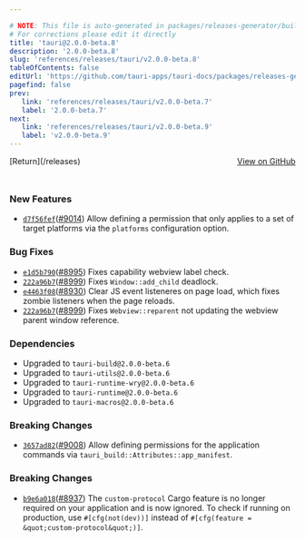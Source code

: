 ```yaml
---

# NOTE: This file is auto-generated in packages/releases-generator/build.ts
# For corrections please edit it directly
title: 'tauri@2.0.0-beta.8'
description: '2.0.0-beta.8'
slug: 'references/releases/tauri/v2.0.0-beta.8'
tableOfContents: false
editUrl: 'https://github.com/tauri-apps/tauri-docs/packages/releases-generator/build.ts'
pagefind: false
prev:
   link: 'references/releases/tauri/v2.0.0-beta.7'
   label: '2.0.0-beta.7'
next:
   link: 'references/releases/tauri/v2.0.0-beta.9'
   label: 'v2.0.0-beta.9'
---
```


			

<ReleaseSidebar slug="references/releases/tauri"  packageName="tauri" />

<div style="margin-bottom:3rem; display: flex; justify-content: space-between; align-items: center"><span>[Return](/releases)</span><span><a href="https://github.com/tauri-apps/tauri/releases/tag/tauri-v2.0.0-beta.8">View on GitHub</a></span></div>

### New Features

- [`d7f56fef`](https://www.github.com/tauri-apps/tauri/commit/d7f56fef85cac3af4e2dbac1eac40e5567b1f160)([#9014](https://www.github.com/tauri-apps/tauri/pull/9014)) Allow defining a permission that only applies to a set of target platforms via the `platforms` configuration option.

### Bug Fixes

- [`e1d5b790`](https://www.github.com/tauri-apps/tauri/commit/e1d5b7906369a40df19e8ee86c56f90a27d6357c)([#8995](https://www.github.com/tauri-apps/tauri/pull/8995)) Fixes capability webview label check.
- [`222a96b7`](https://www.github.com/tauri-apps/tauri/commit/222a96b74b145fb48d3f0c109897962d56fae57a)([#8999](https://www.github.com/tauri-apps/tauri/pull/8999)) Fixes `Window::add_child` deadlock.
- [`e4463f08`](https://www.github.com/tauri-apps/tauri/commit/e4463f08145c044bd37dc1c6f5f39e6a572ace3e)([#8930](https://www.github.com/tauri-apps/tauri/pull/8930)) Clear JS event listeneres on page load, which fixes zombie listeners when the page reloads.
- [`222a96b7`](https://www.github.com/tauri-apps/tauri/commit/222a96b74b145fb48d3f0c109897962d56fae57a)([#8999](https://www.github.com/tauri-apps/tauri/pull/8999)) Fixes `Webview::reparent` not updating the webview parent window reference.

### Dependencies

- Upgraded to `tauri-build@2.0.0-beta.6`
- Upgraded to `tauri-utils@2.0.0-beta.6`
- Upgraded to `tauri-runtime-wry@2.0.0-beta.6`
- Upgraded to `tauri-runtime@2.0.0-beta.6`
- Upgraded to `tauri-macros@2.0.0-beta.6`

### Breaking Changes

- [`3657ad82`](https://www.github.com/tauri-apps/tauri/commit/3657ad82f88ce528551d032d521c52eed3f396b4)([#9008](https://www.github.com/tauri-apps/tauri/pull/9008)) Allow defining permissions for the application commands via `tauri_build::Attributes::app_manifest`.

### Breaking Changes

- [`b9e6a018`](https://www.github.com/tauri-apps/tauri/commit/b9e6a01879d9233040f3d3fab11c59e70563da7e)([#8937](https://www.github.com/tauri-apps/tauri/pull/8937)) The `custom-protocol` Cargo feature is no longer required on your application and is now ignored. To check if running on production, use `#[cfg(not(dev))]` instead of `#[cfg(feature = &quot;custom-protocol&quot;)]`.


